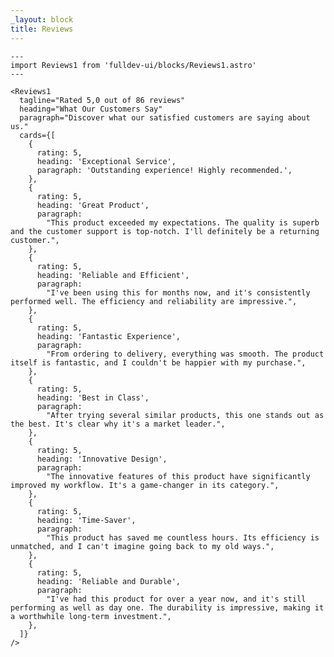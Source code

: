 ```yaml
---
_layout: block
title: Reviews
---
```


```astro live
---
import Reviews1 from 'fulldev-ui/blocks/Reviews1.astro'
---

<Reviews1
  tagline="Rated 5,0 out of 86 reviews"
  heading="What Our Customers Say"
  paragraph="Discover what our satisfied customers are saying about us."
  cards={[
    {
      rating: 5,
      heading: 'Exceptional Service',
      paragraph: 'Outstanding experience! Highly recommended.',
    },
    {
      rating: 5,
      heading: 'Great Product',
      paragraph:
        "This product exceeded my expectations. The quality is superb and the customer support is top-notch. I'll definitely be a returning customer.",
    },
    {
      rating: 5,
      heading: 'Reliable and Efficient',
      paragraph:
        "I've been using this for months now, and it's consistently performed well. The efficiency and reliability are impressive.",
    },
    {
      rating: 5,
      heading: 'Fantastic Experience',
      paragraph:
        "From ordering to delivery, everything was smooth. The product itself is fantastic, and I couldn't be happier with my purchase.",
    },
    {
      rating: 5,
      heading: 'Best in Class',
      paragraph:
        "After trying several similar products, this one stands out as the best. It's clear why it's a market leader.",
    },
    {
      rating: 5,
      heading: 'Innovative Design',
      paragraph:
        "The innovative features of this product have significantly improved my workflow. It's a game-changer in its category.",
    },
    {
      rating: 5,
      heading: 'Time-Saver',
      paragraph:
        "This product has saved me countless hours. Its efficiency is unmatched, and I can't imagine going back to my old ways.",
    },
    {
      rating: 5,
      heading: 'Reliable and Durable',
      paragraph:
        "I've had this product for over a year now, and it's still performing as well as day one. The durability is impressive, making it a worthwhile long-term investment.",
    },
  ]}
/>
```
